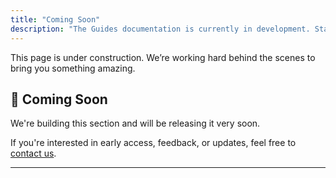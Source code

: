 ```yaml
---
title: "Coming Soon"
description: "The Guides documentation is currently in development. Stay tuned!"
---
```


<Info>
  This page is under construction. We’re working hard behind the scenes to bring you something amazing.
</Info>

## 🚀 Coming Soon

We're building this section and will be releasing it very soon.

If you're interested in early access, feedback, or updates, feel free to [contact us](mailto:support@getsolum.com).

---